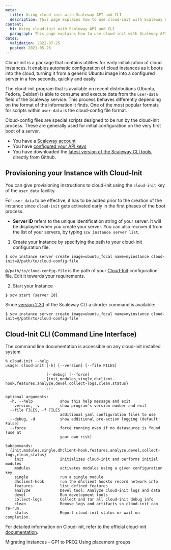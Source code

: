 ```yaml
---
meta:
  title: Using cloud-init with Scaleway API and CLI
  description: This page explains how to use cloud-init with Scaleway API
content:
  h1: Using cloud-init with Scaleway API and CLI
  paragraph: This page explains how to use cloud-init with Scaleway API
dates:
  validation: 2022-07-25
  posted: 2021-05-26
---
```


Cloud-init is a package that contains utilities for early initialization of cloud Instances. It enables automatic configuration of cloud Instances as it boots into the cloud, turning it from a generic Ubuntu image into a configured server in a few seconds, quickly and easily

The cloud-init program that is available on recent distributions (Ubuntu, Fedora, Debian) is able to consume and execute data from the `user-data` field of the Scaleway service. This process behaves differently depending on the format of the information it finds. One of the most popular formats for scripts within `user-data` is the cloud-config file format.

Cloud-config files are special scripts designed to be run by the cloud-init process. These are generally used for initial configuration on the very first boot of a server.

<Message type="requirement">

  - You have a [Scaleway account](/console/my-account/how-to/create-an-account/)   
  - You have [configured your API keys](/console/my-project/how-to/generate-api-key/)
  - You have downloaded the [latest version of the Scaleway CLI tools](https://github.com/scaleway/scaleway-cli), directly from Github.

</Message>

## Provisioning your Instance with Cloud-Init

You can give provisioning instructions to cloud-init using the `cloud-init` key of the `user_data` facility.

For `user_data` to be effective, it has to be added prior to the creation of the instance since `cloud-init` gets activated early in the first phases of the boot process.

* **Server ID** refers to the unique identification string of your server. It will be displayed when you create your server. You can also recover it from the list of your servers, by typing `scw instance server list`.

1. Create your Instance by specifying the path to your cloud-init configuration file.
  ```
  $ scw instance server create image=ubuntu_focal name=myinstance cloud-init=@/path/to/cloud-config-file
  ```
  <Message type="note">

  `@/path/to/cloud-config-file` is the path of your [Cloud-Init](/compute/instances/how-to/use-boot-modes/#how-to-use-cloud-init) configuration file. Edit it towards your requirements.

  </Message>

2. Start your Instance
  ```
  $ scw start {server Id}
  ```

  Since [version 2.3.1](https://github.com/scaleway/scaleway-cli/releases/tag/v2.3.1) of the Scaleway CLI a shorter command is available:

  ```
  $ scw instance server create image=ubuntu_focal name=myinstance cloud-init=@/path/to/cloud-config-file
  ```

## Cloud-Init CLI (Command Line Interface)

The command line documentation is accessible on any cloud-init installed system.

  ````
  % cloud-init --help
  usage: cloud-init [-h] [--version] [--file FILES]

                    [--debug] [--force]
                    {init,modules,single,dhclient-hook,features,analyze,devel,collect-logs,clean,status}
                    ...

  optional arguments:
    -h, --help            show this help message and exit
    --version, -v         show program's version number and exit
    --file FILES, -f FILES
                          additional yaml configuration files to use
    --debug, -d           show additional pre-action logging (default: False)
    --force               force running even if no datasource is found (use at
                          your own risk)

  Subcommands:
    {init,modules,single,dhclient-hook,features,analyze,devel,collect-logs,clean,status}
      init                initializes cloud-init and performs initial modules
      modules             activates modules using a given configuration key
      single              run a single module
      dhclient-hook       run the dhclient hookto record network info
      features            list defined features
      analyze             Devel tool: Analyze cloud-init logs and data
      devel               Run development tools
      collect-logs        Collect and tar all cloud-init debug info
      clean               Remove logs and artifacts so cloud-init can re-run.
      status              Report cloud-init status or wait on completion.

  ````

For detailed information on Cloud-init, refer to the official cloud-init [documentation](http://cloudinit.readthedocs.io/en/latest/index.html).

<Navigation>
  <PreviousButton to="/compute/instances/api-cli/migrating-gp-to-pro/">Migrating Instances - GP1 to PRO2</PreviousButton>
  <NextButton to="/compute/instances/api-cli/using-placement-groups/">Using placement groups</NextButton>
</Navigation>
